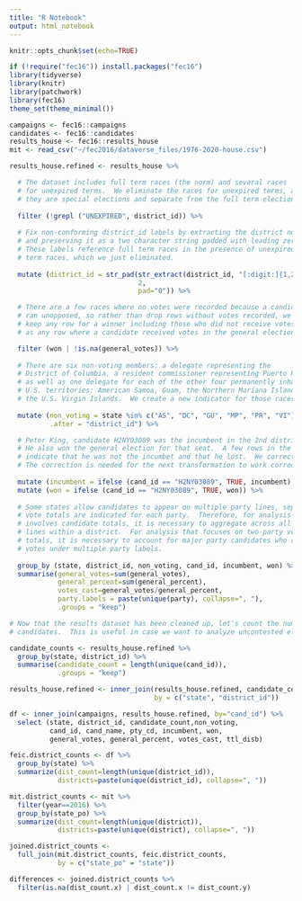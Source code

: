 ```yaml
---
title: "R Notebook"
output: html_notebook
---
```



```r
knitr::opts_chunk$set(echo=TRUE)
```

```r
if (!require("fec16")) install.packages("fec16")
library(tidyverse)
library(knitr)
library(patchwork)
library(fec16)
theme_set(theme_minimal())
```

```r
campaigns <- fec16::campaigns
candidates <- fec16::candidates
results_house <- fec16::results_house
mit <- read_csv("~/fec2016/dataverse_files/1976-2020-house.csv")
```

```r
results_house.refined <- results_house %>% 

  # The dataset includes full term races (the norm) and several races
  # for unexpired terms.  We eliminate the races for unexpired terms, as
  # they are special elections and separate from the full term elections.
  
  filter (!grepl ("UNEXPIRED", district_id)) %>%
  
  # Fix non-conforming district_id labels by extracting the district number
  # and preserving it as a two character string padded with leading zeros.
  # These labels reference full term races in the presence of unexpired
  # term races, which we just eliminated.
  
  mutate (district_id = str_pad(str_extract(district_id, "[:digit:]{1,2}"),
                                2, 
                                pad="0")) %>%

  # There are a few races where no votes were recorded because a candidate
  # ran unopposed, so rather than drop rows without votes recorded, we
  # keep any row for a winner including those who did not receive votes as well
  # as any row where a candidate received votes in the general election.

  filter (won | !is.na(general_votes)) %>%
  
  # There are six non-voting members: a delegate representing the 
  # District of Columbia, a resident commissioner representing Puerto Rico, 
  # as well as one delegate for each of the other four permanently inhabited 
  # U.S. territories: American Samoa, Guam, the Northern Mariana Islands and 
  # the U.S. Virgin Islands.  We create a new indicator for those races.
  
  mutate (non_voting = state %in% c("AS", "DC", "GU", "MP", "PR", "VI"),
          .after = "district_id") %>%

  # Peter King, candidate H2NY03089 was the incumbent in the 2nd district of NY.
  # He also won the general election for that seat.  A few rows in the dataset 
  # indicate that he was not the incumbet and that he lost.  We correct that.
  # The correction is needed for the next transformation to work correctly.
  
  mutate (incumbent = ifelse (cand_id == "H2NY03089", TRUE, incumbent)) %>%
  mutate (won = ifelse (cand_id == "H2NY03089", TRUE, won)) %>%
  
  # Some states allow candidates to appear on multiple party lines, separate 
  # vote totals are indicated for each party.  Therefore, for analysis that 
  # involves candidate totals, it is necessary to aggregate across all party 
  # lines within a district.  For analysis that focuses on two-party vote 
  # totals, it is necessary to account for major party candidates who receive 
  # votes under multiple party labels.
  
  group_by (state, district_id, non_voting, cand_id, incumbent, won) %>%
  summarise(general_votes=sum(general_votes), 
            general_percent=sum(general_percent),
            votes_cast=general_votes/general_percent,
            party.labels = paste(unique(party), collapse=", "),
            .groups = "keep")

# Now that the results dataset has been cleaned up, let's count the number of
# candidates.  This is useful in case we want to analyze uncontested elections.

candidate_counts <- results_house.refined %>% 
  group_by(state, district_id) %>%
  summarise(candidate_count = length(unique(cand_id)),
            .groups = "keep")

results_house.refined <- inner_join(results_house.refined, candidate_counts,
                                    by = c("state", "district_id"))

df <- inner_join(campaigns, results_house.refined, by="cand_id") %>%
  select (state, district_id, candidate_count,non_voting, 
          cand_id, cand_name, pty_cd, incumbent, won, 
          general_votes, general_percent, votes_cast, ttl_disb)
```

```r
feic.district_counts <- df %>%
  group_by(state) %>% 
  summarize(dist_count=length(unique(district_id)),
            districts=paste(unique(district_id), collapse=", "))

mit.district_counts <- mit %>%
  filter(year==2016) %>%
  group_by(state_po) %>% 
  summarize(dist_count=length(unique(district)),
            districts=paste(unique(district), collapse=", "))

joined.district_counts <- 
  full_join(mit.district_counts, feic.district_counts, 
            by = c("state_po" = "state"))

differences <- joined.district_counts %>%
  filter(is.na(dist_count.x) | dist_count.x != dist_count.y)
```